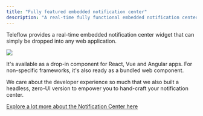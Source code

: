 ```yaml
---
title: "Fully featured embedded notification center"
description: "A real-time fully functional embedded notification center"
---
```


Teleflow provides a real-time embedded notification center widget that can simply be dropped into any web application.


<Frame caption="Embedded Notification Center">
<img src="/images/notification-center.gif" />
</Frame>

It's available as a drop-in component for React, Vue and Angular apps. For non-specific frameworks, it's also ready as a bundled web component.

We care about the developer experience so much that we also built a headless, zero-UI version to empower you to hand-craft your notification center.

[Explore a lot more about the Notification Center here](/notification-center/introduction) 
